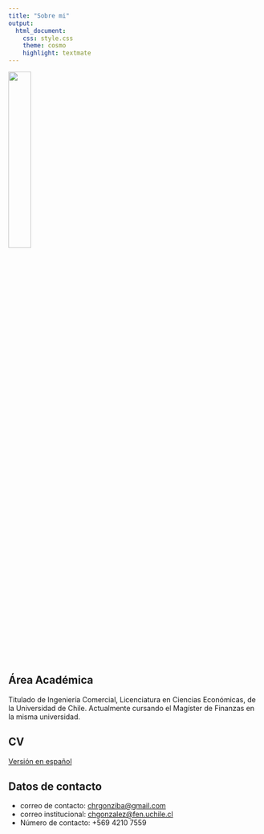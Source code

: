 ```yaml
---
title: "Sobre mi"
output:
  html_document:
    css: style.css
    theme: cosmo
    highlight: textmate
---
```


![](yo/personal.jpg){width=30%}


## Área Académica

Titulado de Ingeniería Comercial, Licenciatura en Ciencias Económicas, de la Universidad de Chile. Actualmente cursando el Magíster de Finanzas en la misma universidad.


## CV
[Versión en español](yo/CV_actualizado_ES.pdf)


## Datos de contacto

- correo de contacto: <chrgonziba@gmail.com>
- correo institucional: <chgonzalez@fen.uchile.cl>
- Número de contacto: +569 4210 7559
